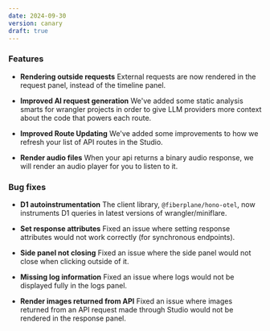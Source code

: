 ```yaml
---
date: 2024-09-30
version: canary
draft: true
---
```


### Features

- **Rendering outside requests** External requests are now rendered in the request panel, instead of the timeline panel.

- **Improved AI request generation** We've added some static analysis smarts for wrangler projects in order to give LLM providers more context about the code that powers each route.

- **Improved Route Updating** We've added some improvements to how we refresh your list of API routes in the Studio.

- **Render audio files** When your api returns a binary audio response, we will render an audio player for you to listen to it.

### Bug fixes

- **D1 autoinstrumentation** The client library, `@fiberplane/hono-otel`, now instruments D1 queries in latest versions of wrangler/miniflare.

- **Set response attributes** Fixed an issue where setting response attributes would not work correctly (for synchronous endpoints).

- **Side panel not closing** Fixed an issue where the side panel would not close when clicking outside of it.

- **Missing log information** Fixed an issue where logs would not be displayed fully in the logs panel.

- **Render images returned from API** Fixed an issue where images returned from an API request made through Studio would not be rendered in the response panel.
